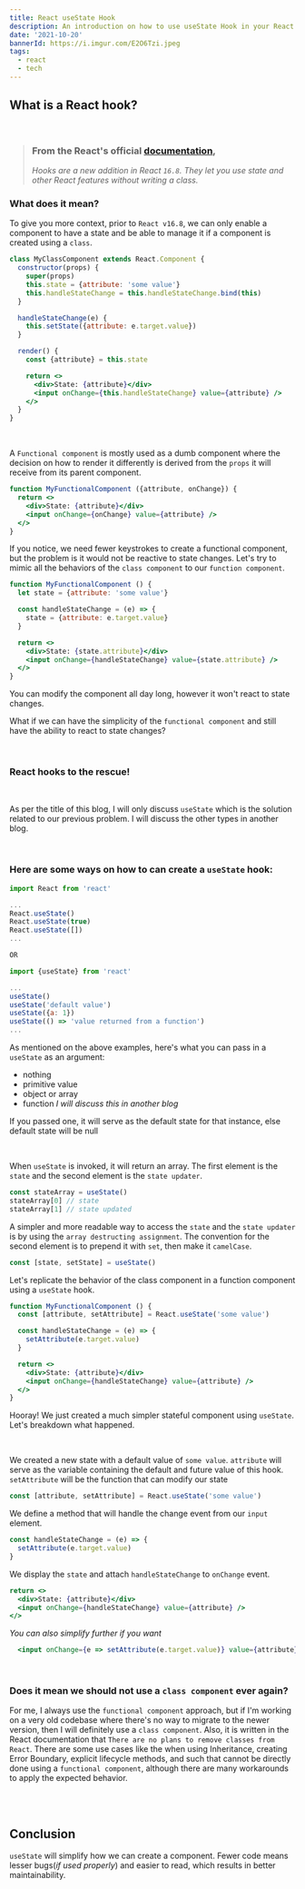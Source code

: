 ```yaml
---
title: React useState Hook 
description: An introduction on how to use useState Hook in your React application
date: '2021-10-20'
bannerId: https://i.imgur.com/E2O6Tzi.jpeg
tags:
  - react
  - tech
---
```


## What is a React hook?

<br />

> ### From the React's official [documentation](https://reactjs.org/docs/hooks-intro.html),
> _Hooks are a new addition in React `16.8`. They let you use state and other_ 
> _React features without writing a class._

### What does it mean?
To give you more context, prior to `React v16.8`, we can only enable a component
to have a state and be able to manage it if a component is created using a `class`.

```jsx live
class MyClassComponent extends React.Component {
  constructor(props) {
    super(props)
    this.state = {attribute: 'some value'}
    this.handleStateChange = this.handleStateChange.bind(this)
  }

  handleStateChange(e) {
    this.setState({attribute: e.target.value})
  }

  render() {
    const {attribute} = this.state

    return <>
      <div>State: {attribute}</div>
      <input onChange={this.handleStateChange} value={attribute} />
    </>
  }
}
```

<br />

A `Functional component` is mostly used as a dumb component where
the decision on how to render it differently is derived from the `props` it will
receive from its parent component.

```jsx
function MyFunctionalComponent ({attribute, onChange}) {
  return <>
    <div>State: {attribute}</div>
    <input onChange={onChange} value={attribute} />
  </>
}
```

If you notice, we need fewer keystrokes to create a functional component,
but the problem is it would not be reactive to state changes.
Let's try to mimic all the behaviors of the `class component` to our `function component`.

```jsx live
function MyFunctionalComponent () {
  let state = {attribute: 'some value'}

  const handleStateChange = (e) => {
    state = {attribute: e.target.value}
  }

  return <>
    <div>State: {state.attribute}</div>
    <input onChange={handleStateChange} value={state.attribute} />
  </>
}
```

You can modify the component all day long, however it won't react to state changes.
<br />

What if we can have the simplicity of the `functional component` and still have
the ability to react to state changes?

<br />

### React hooks to the rescue!

<br />

As per the title of this blog, I will only discuss `useState`
which is the solution related to our previous problem.
I will discuss the other types in another blog.

<br />

### Here are some ways on how to can create a `useState` hook:

```jsx
import React from 'react'

...
React.useState()
React.useState(true)
React.useState([])
...

OR

import {useState} from 'react'

...
useState()
useState('default value')
useState({a: 1})
useState(() => 'value returned from a function')
...
```

As mentioned on the above examples, here's what you can pass in a `useState` as an argument:
- nothing
- primitive value
- object or array
- function _I will discuss this in another blog_

If you passed one, it will serve as the default state for that instance,
else default state will be null

<br />

When `useState` is invoked, it will return an array.
The first element is the `state` and the second element is the `state updater`.

```jsx
const stateArray = useState()
stateArray[0] // state
stateArray[1] // state updated
```

A simpler and more readable way to access the `state` and the `state updater` is by using
the `array destructing assignment`.
The convention for the second element is to prepend it with `set`, then make it `camelCase`.

```jsx
const [state, setState] = useState()
```

Let's replicate the behavior of the class component in a function component using a `useState` hook.

```jsx live
function MyFunctionalComponent () {
  const [attribute, setAttribute] = React.useState('some value')

  const handleStateChange = (e) => {
    setAttribute(e.target.value)
  }

  return <>
    <div>State: {attribute}</div>
    <input onChange={handleStateChange} value={attribute} />
  </>
}
```

Hooray! We just created a much simpler stateful component using `useState`.
Let's breakdown what happened.

<br />

We created a new state with a default value of `some value`.
`attribute` will serve as the variable containing the default and future value of this hook.
`setAttribute` will be the function that can modify our state

```jsx
const [attribute, setAttribute] = React.useState('some value')
```

We define a method that will handle the change event from our `input` element.
```jsx
const handleStateChange = (e) => {
  setAttribute(e.target.value)
}
```

We display the `state` and attach `handleStateChange` to `onChange` event.
```jsx
return <>
  <div>State: {attribute}</div>
  <input onChange={handleStateChange} value={attribute} />
</>
```

_You can also simplify further if you want_
```jsx
  <input onChange={e => setAttribute(e.target.value)} value={attribute} />
```

<br />

### Does it mean we should not use a `class component` ever again?
For me, I always use the `functional component` approach, but if I'm working on a very old codebase where
there's no way to migrate to the newer version, then I will definitely use a `class component`.
Also, it is written in the React documentation that `There are no plans to remove classes from React`.
There are some use cases like the when using Inheritance, creating Error Boundary, explicit lifecycle methods, and such
that cannot be directly done using a `functional component`,
although there are many workarounds to apply the expected behavior.

<br />
<br />

## Conclusion
`useState` will simplify how we can create a component.
Fewer code means lesser bugs(_if used properly_) and easier to read, which results in better maintainability.